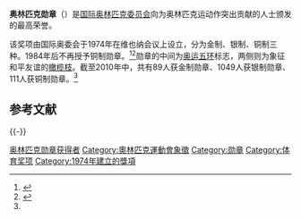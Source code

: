 {{double image|right||150| |135|奥林匹克金质勋章|奥林匹克银质勋章|奥林匹克金质勋章|奥林匹克银质勋章|奥林匹克金制勋章|奥林匹克银制勋章}}

'''奥林匹克勋章'''（{{lang-en|Olympic Order}}）是[[国际奥林匹克委员会|国际奥林匹克委员会]]向为奥林匹克运动作突出贡献的人士颁发的最高荣誉。

该奖项由国际奥委会于1974年在维也纳会议上设立，分为金制、银制、铜制三种。1984年后不再授予铜制勋章。<ref name=mallon>{{cite book|title=''Historical Dictionary of the Olympic Movement'', 4th ed|author=Bill Mallon, Jeroen Heijmans|year=2011|publisher=Scarecrow Press}}</ref><ref>{{cite web|url=http://www.china.com.cn/chinese/zhuanti/djay/771324.htm|title=奥林匹克勋章|publisher=中国网|access-date=2015-01-07|archive-date=2016-03-05|archive-url=https://web.archive.org/web/20160305021618/http://www.china.com.cn/chinese/zhuanti/djay/771324.htm|dead-url=no}}</ref>勋章的中间为[[奥运五环|奥运五环]]标志，两侧则为象征和平友谊的[[橄榄枝|橄榄枝]]。截至2010年中，共有89人获金制勋章、1049人获银制勋章、111人获铜制勋章。<ref name=mallon />

== 参考文献 ==
{{Reflist}}

{{-}}
{{國際奧林匹克委員會}}

[[Category:奥林匹克勋章获得者|]]
[[Category:奧林匹克運動會象徵|Category:奧林匹克運動會象徵]]
[[Category:勋章|Category:勋章]]
[[Category:体育奖项|Category:体育奖项]]
[[Category:1974年建立的獎項|Category:1974年建立的獎項]]

{{体育小作品}}